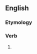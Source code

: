 ==English==

===Etymology===
{{suffix|en|reach|eth}}

===Verb===
{{head|en|verb form}}

# {{en-archaic third-person singular of|reach}}